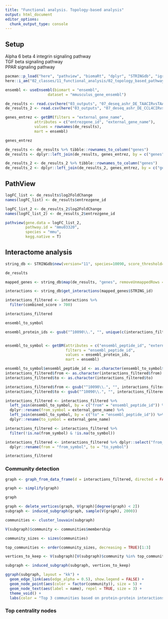 ```yaml
---
title: "Functional analysis. Topology-based analysis"
output: html_document
editor_options: 
  chunk_output_type: console
---
```


## Setup

Alpha 6 beta 4 integrin signaling pathway	
TGF beta signaling pathway	
PPAR signaling pathway

```r
pacman::p_load("here", "pathview", "biomaRt", "dplyr", "STRINGdb", "igraph", "ggraph")
here::i_am("02_classes/11_functional_analysis/02_topology_based_pathway_analysis.Rmd")
```

```r
ensembl <- useEnsembl(biomart = "ensembl", 
                   dataset = "mmusculus_gene_ensembl")
```


```r
de_results <- read.csv(here("03_outputs", "07_deseq_ashr_DE_TAACIRvsTAAHC_all.csv"), row.names = 1)
de_results_2 <- read.csv(here("03_outputs", "07_deseq_ashr_DE_CCL4CIRvsCCL4HC_all.csv"), row.names = 1)
```

```r
genes_entrez <- getBM(filters = "external_gene_name",
             attributes = c("entrezgene_id", "external_gene_name"),
             values = rownames(de_results),
             mart = ensembl)
```

```r
genes_entrez
```

```r
de_results <- de_results %>% tibble::rownames_to_column("genes")
de_results <- dplyr::left_join(de_results, genes_entrez, by = c("genes" = "external_gene_name"))

de_results_2 <- de_results_2 %>% tibble::rownames_to_column("genes")
de_results_2 <- dplyr::left_join(de_results_2, genes_entrez, by = c("genes" = "external_gene_name"))
```


## PathView

```r
logFC_list <- de_results$log2FoldChange
names(logFC_list) <- de_results$entrezgene_id

logFC_list_2 <- de_results_2$log2FoldChange
names(logFC_list_2) <- de_results_2$entrezgene_id

```

```r
pathview(gene.data = logFC_list_2, 
         pathway.id = "mmu03320", 
         species = "mmu", 
         kegg.native = T)
```


## Interactome analysis

```r
string_db <- STRINGdb$new(version="11", species=10090, score_threshold=700, input_directory="")

```

```r
de_results
```


```r
mapped_genes <- string_db$map(de_results, "genes", removeUnmappedRows = TRUE)

interactions <- string_db$get_interactions(mapped_genes$STRING_id)

interactions_filtered <- interactions %>%
  filter(combined_score > 700)

interactions_filtered

```

```r
ensembl_to_symbol
```


```r
ensembl_protein_ids <- gsub("^10090\\.", "", unique(c(interactions_filtered$from, interactions_filtered$to)))


ensembl_to_symbol <- getBM(attributes = c("ensembl_peptide_id", "external_gene_name"),
                           filters = "ensembl_peptide_id", 
                           values = ensembl_protein_ids, 
                           mart = ensembl)

ensembl_to_symbol$ensembl_peptide_id <- as.character(ensembl_to_symbol$ensembl_peptide_id)
interactions_filtered$from <- as.character(interactions_filtered$from)
interactions_filtered$to <- as.character(interactions_filtered$to)

interactions_filtered$from <- gsub("^10090\\.", "", interactions_filtered$from)
interactions_filtered$to <- gsub("^10090\\.", "", interactions_filtered$to)

interactions_filtered <- interactions_filtered %>%
  left_join(ensembl_to_symbol, by = c("from" = "ensembl_peptide_id")) %>%
  dplyr::rename(from_symbol = external_gene_name) %>%
  left_join(ensembl_to_symbol, by = c("to" = "ensembl_peptide_id")) %>%
  dplyr::rename(to_symbol = external_gene_name)

interactions_filtered <- interactions_filtered %>%
  filter(!is.na(from_symbol) & !is.na(to_symbol))

interactions_filtered <- interactions_filtered %>% dplyr::select("from_symbol", "to_symbol", "combined_score") %>% 
  dplyr::rename(from = "from_symbol", to = "to_symbol")

interactions_filtered
```


### Community detection

```r
graph <- graph_from_data_frame(d = interactions_filtered, directed = FALSE)

graph <- simplify(graph)

graph

```
```r
graph <- delete_vertices(graph, V(graph)[degree(graph) < 2])
subgraph <- induced_subgraph(graph, sample(V(graph), 2000))
```

```r
communities <- cluster_louvain(subgraph)

V(subgraph)$community <- communities$membership

community_sizes <- sizes(communities)

top_communities <- order(community_sizes, decreasing = TRUE)[1:3]

vertices_to_keep <- V(subgraph)[V(subgraph)$community %in% top_communities]

subgraph <- induced_subgraph(subgraph, vertices_to_keep)
```

```r
ggraph(subgraph, layout = "kk") +
  geom_edge_link(aes(edge_alpha = 0.5), show.legend = FALSE) +
  geom_node_point(aes(color = factor(community)), size = 5) +
  geom_node_text(aes(label = name), repel = TRUE, size = 3) +
  theme_void() +
  labs(color = "Top 3 сommunities based on protein-protein interactions of the differentially expressed genes")                      
```

### Top centrality nodes

```r

```

